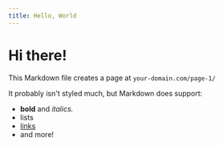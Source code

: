 ```yaml
---
title: Hello, World
---
```



<Layout>

# Hi there!

This Markdown file creates a page at `your-domain.com/page-1/`

It probably isn't styled much, but Markdown does support:

- **bold** and _italics._
- lists
- [links](https://astro.build)
- and more!

<Link design='button' href='mailto:kazuki.kujira@gmail.com' text='contact me' />

</Layout>
